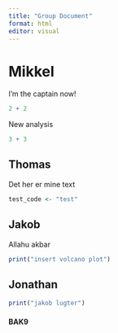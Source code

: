 ```yaml
---
title: "Group Document"
format: html
editor: visual
---
```


# Mikkel

I'm the captain now!

```r
2 + 2
```

New analysis
```r
3 + 3
```


## Thomas

Det her er mine text

```r
test_code <- "test"
```

## Jakob
Allahu akbar
```r
print("insert volcano plot")
```

## Jonathan

```r
print("jakob lugter")
```

#### BAK9
